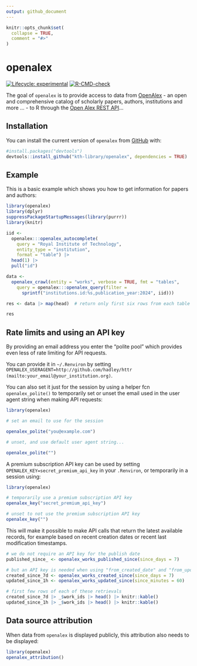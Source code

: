 ```yaml
---
output: github_document
---
```


<!-- README.md is generated from README.Rmd. Please edit that file -->

```r
knitr::opts_chunk$set(
  collapse = TRUE,
  comment = "#>"
)
```

# openalex

<!-- badges: start -->
[![Lifecycle: experimental](https://img.shields.io/badge/lifecycle-experimental-orange.svg)](https://lifecycle.r-lib.org/articles/stages.html#experimental)
[![R-CMD-check](https://github.com/KTH-Library/openalex/actions/workflows/R-CMD-check.yaml/badge.svg)](https://github.com/KTH-Library/openalex/actions/workflows/R-CMD-check.yaml)
<!-- badges: end -->

The goal of `openalex` is to provide access to data from [OpenAlex](https://openalex.org) - an open and comprehensive catalog of scholarly papers, authors, institutions and more ... - to R through the [Open Alex REST API](https://docs.openalex.org/api)...

## Installation

You can install the current version of `openalex` from [GitHub](https://github.com/kth-library/openalex) with:

``` r
#install.packages("devtools")
devtools::install_github("kth-library/openalex", dependencies = TRUE)
```

## Example

This is a basic example which shows you how to get information for papers and authors:

```r

library(openalex)
library(dplyr)
suppressPackageStartupMessages(library(purrr))
library(knitr)

iid <- 
  openalex:::openalex_autocomplete(
    query = "Royal Institute of Technology", 
    entity_type = "institution", 
    format = "table") |> 
  head(1) |> 
  pull("id")

data <- 
  openalex_crawl(entity = "works", verbose = TRUE, fmt = "tables",
    query = openalex:::openalex_query(filter =
      sprintf("institutions.id:%s,publication_year:2024", iid)))

res <- data |> map(head)  # return only first six rows from each table

res
```

## Rate limits and using an API key

By providing an email address you enter the "polite pool" which provides even less of rate limiting for API requests.

You can provide it in `~/.Renviron` by setting `OPENALEX_USERAGENT=http://github.com/hadley/httr (mailto:your_email@your_institution.org)`.

You can also set it just for the session by using a helper fcn `openalex_polite()` to temporarily set or unset the email used in the user agent string when making API requests:

```r
library(openalex)

# set an email to use for the session

openalex_polite("you@example.com")

# unset, and use default user agent string...

openalex_polite("")

```

A premium subscription API key can be used by setting `OPENALEX_KEY=secret_premium_api_key` in your `.Renviron`, or temporarily in a session using:

```r
library(openalex)

# temporarily use a premium subscription API key
openalex_key("secret_premium_api_key")

# unset to not use the premium subscription API key
openalex_key("")

```

This will make it possible to make API calls that return the latest available records, for example based on recent creation dates or recent last modification timestamps.

```r

# we do not require an API key for the publish date
published_since_ <- openalex_works_published_since(since_days = 7)

# but an API key is needed when using "from_created_date" and "from_updated_date" fields.
created_since_7d <- openalex_works_created_since(since_days = 7)
updated_since_1h <- openalex_works_updated_since(since_minutes = 60)

# first few rows of each of these retrievals
created_since_7d |> _$work_ids |> head() |> knitr::kable()
updated_since_1h |> _$work_ids |> head() |> knitr::kable()

```


## Data source attribution

When data from `openalex` is displayed publicly, this attribution also needs to be displayed:

```r
library(openalex)
openalex_attribution()
```
